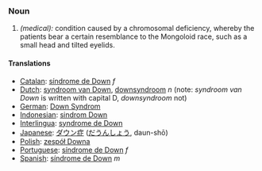 ===Noun===
#''(medical):'' condition caused by a chromosomal deficiency, whereby the patients bear a certain resemblance to the Mongoloid race, such as a small head and tilted eyelids.

====Translations====
*[[Catalan]]: [[síndrome de Down]] ''f''
*[[Dutch]]: [[syndroom van Down]], [[downsyndroom]] ''n'' (note: ''syndroom van Down'' is written with capital D, ''downsyndroom'' not)
*[[German]]: [[Down Syndrom]]
*[[Indonesian]]: [[sindrom Down]]
*[[Interlingua]]: [[syndrome de Down]]
*[[Japanese]]: [[ダウン症]] ([[だうんしょう]], daun-shō)
*[[Polish]]: [[zespół Downa]]
*[[Portuguese]]: [[síndrome de Down]] ''f''
*[[Spanish]]: [[síndrome de Down]] ''m''